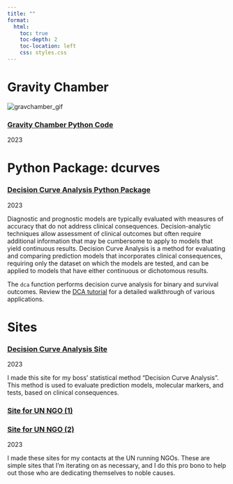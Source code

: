 ```yaml
---
title: ""
format:
  html:
    toc: true
    toc-depth: 2
    toc-location: left
    css: styles.css
---
```


# **Gravity Chamber**

::::: {.contact-wrapper .contact-box}
::: left
<img src="media/gravitychamber.gif" alt="gravchamber_gif"/>
:::

::: contact-text
### [Gravity Chamber Python Code](https://github.com/shaunporwal/gravitychamber){.link}

[2023]{.date}
:::
:::::

# **Python Package: dcurves**

:::: {.contact-wrapper .contact-box}
::: contact-text
### [Decision Curve Analysis Python Package](https://github.com/MSKCC-Epi-Bio/dcurves){.link}

[2023]{.date}

Diagnostic and prognostic models are typically evaluated with measures of accuracy that do not address clinical consequences. Decision-analytic techniques allow assessment of clinical outcomes but often require additional information that may be cumbersome to apply to models that yield continuous results. Decision Curve Analysis is a method for evaluating and comparing prediction models that incorporates clinical consequences, requiring only the dataset on which the models are tested, and can be applied to models that have either continuous or dichotomous results.

The `dca` function performs decision curve analysis for binary and survival outcomes. Review the [DCA tutorial](http://decisioncurveanalysis.org) for a detailed walkthrough of various applications.
:::
::::

# **Sites**

:::: {.contact-wrapper .contact-box}
::: contact-text
### [Decision Curve Analysis Site](https://mskcc-epi-bio.github.io/decisioncurveanalysis/){.link}

[2023]{.date}

I made this site for my boss' statistical method "Decision Curve Analysis". This method is used to evaluate prediction models, molecular markers, and tests, based on clinical consequences.
:::
::::

:::: {.contact-wrapper .contact-box}
::: contact-text
### [Site for UN NGO (1)](https://mishkanholdingsllc.org){.link}

### [Site for UN NGO (2)](https://politicalaesthetics.github.io){.link}

[2023]{.date}

I made these sites for my contacts at the UN running NGOs. These are simple sites that I'm iterating on as necessary, and I do this pro bono to help out those who are dedicating themselves to noble causes.
:::
::::
